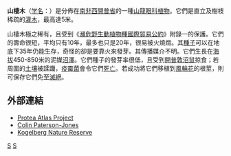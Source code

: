 {{Speciesbox
| taxon = Orothamnus zeyheri
| binomial_authority = [[Pappe|Pappe]] ex [[William_Jackson_Hooker|Hook.]]
| image = Orothamnus zeyheri00.jpg
}}

'''山棲木'''（[[学名|学名]]：''{{lang|la|Orothamnus zeyheri}}''）是分佈在[[南非|南非]][[西開普省|西開普省]]的一種[[山龍眼科|山龍眼科]][[植物|植物]]。它們是直立及樹枝稀疏的[[灌木|灌木]]，最高達5米。

山棲木極之稀有，且受到《[[瀕危野生動植物種國際貿易公約|瀕危野生動植物種國際貿易公約]]》附錄一的保護。它們的壽命很短，平均只有10年，最多也只是20年，很易被火燒燬。其[[種子|種子]]可以在地底下35年仍能生存，奇怪的卻是要靠火來發芽。其傳播媒介不明。它們生長在[[海拔|海拔]]450-850米的泥媒[[沼澤|沼澤]]。它們種子的發芽率很低，且受到[[開普敦沼鼠|開普敦沼鼠]]掠食；若周圍的[[土壤|土壤]]被蹂躪，[[疫霉菌|疫霉菌]]會令它們[[死亡|死亡]]。若成功將它們移植到[[風輪花|風輪花]]的根莖，則可保存它們免至[[滅絕|滅絕]]。

==外部連結==
*[https://web.archive.org/web/20071107002341/http://protea.worldonline.co.za/marsh.htm Protea Atlas Project]
*[http://home.worldonline.co.za/~cpjones/protea.htm Colin Paterson-Jones] {{Wayback|url=http://home.worldonline.co.za/~cpjones/protea.htm |date=20090604124638 }}
*[http://www.capenature.org.za/downloads/kogelberg.pdf Kogelberg Nature Reserve]{{dead link|date=2017年12月 |bot=InternetArchiveBot |fix-attempted=yes }}
{{Taxonbar|from=Q1056639}}

[[Category:山龙眼科|S]]
[[Category:南非植物|S]]